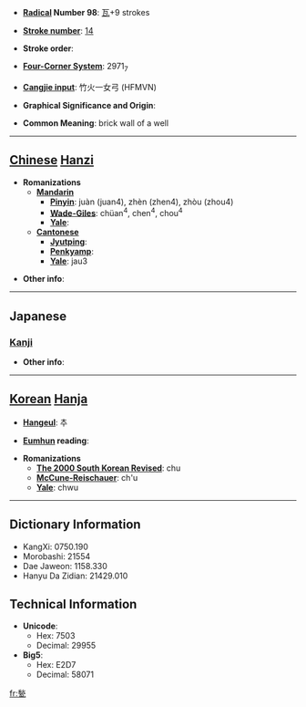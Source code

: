 * '''[[Wiktionary:Chinese radical index| Radical]] Number 98''': [[Wiktionary:Chinese radical index 瓦|瓦]]+9 strokes

* '''[[Wiktionary:Chinese total strokes index|Stroke number]]''': [[Wiktionary:Chinese total strokes index 14|14]]

* '''Stroke order''': 

* '''[[Wiktionary:Chinese four corner index|Four-Corner System]]''': 2971<sub>7</sub>

* '''[[Wiktionary:Chinese Cangjie index|Cangjie input]]''': 竹火一女弓 (HFMVN)

* '''Graphical Significance and Origin''': 

* '''Common Meaning''': brick wall of a well

----

== [[Chinese]] [[Hanzi]] ==

* '''Romanizations'''
** '''[[Mandarin]]'''
*** '''[[Pinyin]]''': juàn (juan4), zhèn (zhen4), zhòu (zhou4)
*** '''[[Wade-Giles]]''': chüan<sup>4</sup>, chen<sup>4</sup>, chou<sup>4</sup>
*** '''[[Yale]]''': 
** '''[[Cantonese]]'''
*** '''[[Jyutping]]''':
*** '''[[Penkyamp]]''': 
*** '''[[Yale]]''': jau3

* '''Other info''': 

----

==Japanese==
===[[Kanji]]===
{{kanji|on readings=[[しゅう]] (shū)|kun readings=[[しきがわら]] (shikigawara)}}

* '''Other info''':  

----

== [[Korean]] [[Hanja]] ==

* '''[[Hangeul]]''': 추

* '''[[Eumhun]] reading''': 

* '''Romanizations'''
** '''[[The 2000 South Korean Revised Romanization|The 2000 South Korean Revised]]''': chu
** '''[[McCune-Reischauer]]''': ch'u
** '''[[Yale]]''': chwu

----

== Dictionary Information ==

* KangXi: 0750.190
* Morobashi: 21554
* Dae Jaweon: 1158.330
* Hanyu Da Zidian: 21429.010

== Technical Information ==

* '''Unicode''':
** Hex: 7503
** Decimal: 29955
* '''Big5''':
** Hex: E2D7
** Decimal: 58071

[[fr:甃]]